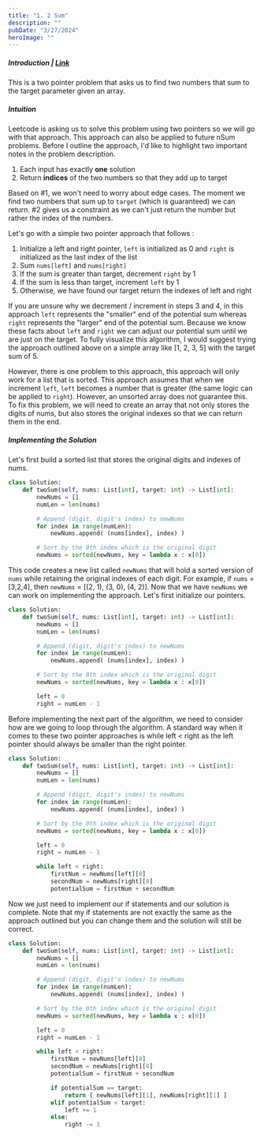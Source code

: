 ```yaml
---
title: "1. 2 Sum"
description: ""
pubDate: "3/27/2024"
heroImage: ""
---
```


##### Introduction | [Link](https://leetcode.com/problems/two-sum/description/)

This is a two pointer problem that asks us to find two numbers that sum to the target parameter given an array.

##### Intuition

Leetcode is asking us to solve this problem using two pointers so we will go with that approach. This approach can also be applied to future nSum problems. Before I outline the approach, I'd like to highlight two important notes in the problem description.

1. Each input has exactly **one** solution
2. Return **indices** of the two numbers so that they add up to target

Based on #1, we won't need to worry about edge cases. The moment we find two numbers that sum up to `target` (which is guaranteed) we can return. #2 gives us a constraint as we can't just return the number but rather the index of the numbers.

Let's go with a simple two pointer approach that follows :

1. Initialize a left and right pointer, `left` is initialized as 0 and `right` is initialized as the last index of the list
2. Sum `nums[left]` and `nums[right]`
3. If the sum is greater than target, decrement `right` by 1
4. If the sum is less than target, increment `left` by 1
5. Otherwise, we have found our target return the indexes of left and right

If you are unsure why we decrement / increment in steps 3 and 4, in this approach `left` represents the "smaller" end of the potential sum whereas `right` represents the "larger" end of the potential sum. Because we know these facts about `left` and `right` we can adjust our potential sum until we are just on the target. To fully visualize this algorithm, I would suggest trying the approach outlined above on a simple array like [1, 2, 3, 5] with the target sum of 5.

However, there is one problem to this approach, this approach will only work for a list that is sorted. This approach assumes that when we increment `left`, `left` becomes a number that is greater (the same logic can be applied to `right`). However, an unsorted array does not guarantee this. To fix this problem, we will need to create an array that not only stores the digits of nums, but also stores the original indexes so that we can return them in the end.

##### Implementing the Solution

Let's first build a sorted list that stores the original digits and indexes of nums.

```python
class Solution:
    def twoSum(self, nums: List[int], target: int) -> List[int]:
        newNums = []
        numLen = len(nums)

        # Append (digit, digit's index) to newNums
        for index in range(numLen):
            newNums.append( (nums[index], index) )

        # Sort by the 0th index which is the original digit
        newNums = sorted(newNums, key = lambda x : x[0])
```

This code creates a new list called `newNums` that will hold a sorted version of `nums` while retaining the original indexes of each digit. For example, if `nums` = [3,2,4], then `newNums` = [(2, 1), (3, 0), (4, 2)]. Now that we have `newNums` we can work on implementing the approach. Let's first initialize our pointers.

```python
class Solution:
    def twoSum(self, nums: List[int], target: int) -> List[int]:
        newNums = []
        numLen = len(nums)

        # Append (digit, digit's index) to newNums
        for index in range(numLen):
            newNums.append( (nums[index], index) )

        # Sort by the 0th index which is the original digit
        newNums = sorted(newNums, key = lambda x : x[0])

        left = 0
        right = numLen - 1
```

Before implementing the next part of the algorithm, we need to consider how are we going to loop through the algorithm. A standard way when it comes to these two pointer approaches is while left < right as the left pointer should always be smaller than the right pointer.

```python
class Solution:
    def twoSum(self, nums: List[int], target: int) -> List[int]:
        newNums = []
        numLen = len(nums)

        # Append (digit, digit's index) to newNums
        for index in range(numLen):
            newNums.append( (nums[index], index) )

        # Sort by the 0th index which is the original digit
        newNums = sorted(newNums, key = lambda x : x[0])

        left = 0
        right = numLen - 1

        while left < right:
            firstNum = newNums[left][0]
            secondNum = newNums[right][0]
            potentialSum = firstNum + secondNum
```

Now we just need to implement our if statements and our solution is complete. Note that my if statements are not exactly the same as the approach outlined but you can change them and the solution will still be correct.

```python
class Solution:
    def twoSum(self, nums: List[int], target: int) -> List[int]:
        newNums = []
        numLen = len(nums)

        # Append (digit, digit's index) to newNums
        for index in range(numLen):
            newNums.append( (nums[index], index) )

        # Sort by the 0th index which is the original digit
        newNums = sorted(newNums, key = lambda x : x[0])

        left = 0
        right = numLen - 1

        while left < right:
            firstNum = newNums[left][0]
            secondNum = newNums[right][0]
            potentialSum = firstNum + secondNum

            if potentialSum == target:
                return [ newNums[left][1], newNums[right][1] ]
            elif potentialSum < target:
                left += 1
            else:
                right -= 1
```
